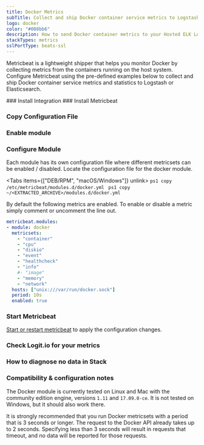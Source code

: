 ```yaml
---
title: Docker Metrics
subTitle: Collect and ship Docker container service metrics to Logstash and Elasticsearch
logo: docker
color: "#008bb6"
description: How to send Docker container metrics to your Hosted ELK Logstash instance. Configure Metricbeat to send Docker container metrics to Logstash or Elasticsearch. 
stackTypes: metrics
sslPortType: beats-ssl
---
```


Metricbeat is a lightweight shipper that helps you monitor Docker by collecting 
metrics from the containers running on the host system. Configure Metricbeat 
using the pre-defined examples below to collect and ship Docker container 
service metrics and statistics to Logstash or Elasticsearch.

<Steps>
  ### Install Integration
  <InstallIntegration/>
  ### Install Metricbeat

  <InstallBeat beatname="metricbeat" />

  ### Copy Configuration File

  <MetricbeatOutput />

  ### Enable module

  <EnableMetricbeatModule module="docker" />

  ### Configure Module

  Each module has its own configuration file where different metricsets can be enabled / disabled. 
  Locate the configuration file for the docker module.
        
  <Tabs items={["DEB/RPM", "macOS/Windows"]} unlink>
    <Tab>
      ```ps1 copy
      /etc/metricbeat/modules.d/docker.yml
      ```
    </Tab>
    <Tab>
      ```ps1 copy
      ~/<EXTRACTED_ARCHIVE>/modules.d/docker.yml
      ```
    </Tab>
  </Tabs>
        
  By default the following metrics are enabled. To enable or disable a metric simply comment or uncomment the line out.
  
  ```yml copy showLineNumbers
  metricbeat.modules:
  - module: docker
    metricsets:
      - "container"
      - "cpu"
      - "diskio"
      - "event"
      - "healthcheck"
      - "info"
      #- "image"
      - "memory"
      - "network"
    hosts: ["unix:///var/run/docker.sock"]
    period: 10s
    enabled: true
  ```

  ### Start Metricbeat

  [Start or restart metricbeat](https://www.elastic.co/guide/en/beats/metricbeat/master/metricbeat-starting.html) 
  to apply the configuration changes.

  ### Check Logit.io for your metrics
  <LaunchStack utmMedium="metrics" utmCampaign="docker_metricbeat" source="metrics_docker" />

  ### How to diagnose no data in Stack

  <DiagnoseNoData />

  ### Compatibility & configuration notes

  The Docker module is currently tested on Linux and Mac with the community edition engine, 
  versions `1.11` and `17.09.0-ce`. It is not tested on Windows, but it should also work there.
        
  It is strongly recommended that you run Docker metricsets with a period that is 3 seconds or longer. 
  The request to the Docker API already takes up to 2 seconds. Specifying less than 3 seconds 
  will result in requests that timeout, and no data will be reported for those requests.
</Steps>